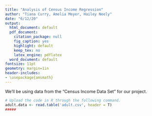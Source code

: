 ---
title: "Analysis of Census Income Regression"
author: "Tiana Curry, Amelia Meyer, Hailey Neely"
date: "6/12/20"
output:
  html_document: default
  pdf_document:
    citation_package: null
    fig_caption: yes
    highlight: default
    keep_tex: no
    latex_engine: pdflatex
  word_document: default
fontsize: 11pt
geometry: margin=1in
header-includes:
- \usepackage{amsmath}
---

\vspace{0.25in}

We'll be using data from the "Census Income Data Set" for our project.
```{r tidy = TRUE, message = FALSE, warning = FALSE, error = FALSE}
# Upload the code in R through the following command. 
adult.data <- read.table('adult.csv', header = T)
##### 
```

